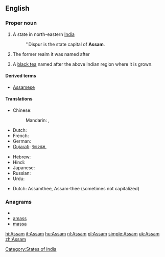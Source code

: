 {{wikipedia}}
==English==

===Proper noun===
{{en-proper noun}}

# A state in north-eastern [[India]]
#: ''Dispur is the state capital of '''Assam'''.
# {{history}} The former realm it was named after
# A [[black tea]] named after the above Indian region where it is grown.
{{wikipedia|Assam tea}}

====Derived terms====
* [[Assamese]]

====Translations====
{{trans-top|Assam, India}}
* Chinese:
*: Mandarin: [[]]{{t|zh|阿薩密邦|sc=Hani}},  {{t|zh|阿萨密邦|tr=Āsàmì-bāng|sc=Hani}}
* Dutch: {{t+|nl|Assam|n}}
* French: {{t-|fr|Assam|n}}
* German: {{t-|de|Assam|n}}
* [[Gujarati]]: [[આસામ]],  {{t|gu|આસામ|sc=Gujr}}
{{trans-mid}}
* Hebrew: {{t|he|אסאם|sc=Hebr}}
* Hindi: {{t-|hi|आसाम|tr=āsām|xs=Hindi}}
* Japanese: {{t|ja|アッサム州|tr=Assamu-shū|sc=Jpan}}
* Russian: {{t|ru|Ассам|m|tr=Assám|sc=Cyrl}}
* Urdu: {{t|ur|آسام|tr=āsām|sc=ur-Arab}}
{{trans-bottom}}

{{trans-top|Black tea}}
* Dutch: Assamthee, Assam-thee (sometimes not capitalized)
{{trans-mid}}
{{trans-bottom}}

===Anagrams===
* {{alphagram|aamss}}
* [[amass#English|amass]]
* [[massa#English|massa]]


[[Category:States of India]]

[[hi:Assam]]
[[it:Assam]]
[[hu:Assam]]
[[nl:Assam]]
[[pl:Assam]]
[[simple:Assam]]
[[uk:Assam]]
[[zh:Assam]]